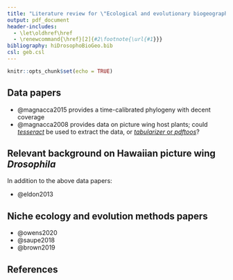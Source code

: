 ```yaml
---
title: "Literature review for \"Ecological and evolutionary biogeography of Hawaiian picture wing *Drosophila*\""
output: pdf_document
header-includes:
  - \let\oldhref\href 
  - \renewcommand{\href}[2]{#2\footnote{\url{#1}}}
bibliography: hiDrosophoBioGeo.bib
csl: geb.csl
---
```


```r
knitr::opts_chunk$set(echo = TRUE)
```

## Data papers

- @magnacca2015 provides a time-calibrated phylogeny with decent coverage
- @magnacca2008 provides data on picture wing host plants; could [*tesseract*](https://cran.r-project.org/web/packages/tesseract/vignettes/intro.html) be used to extract the data, or [*tabularizer* or *pdftoos*](https://blog.az.sg/posts/reading-pdfs-in-r/#pdftools-to-the-rescue)?


## Relevant background on Hawaiian picture wing *Drosophila*

In addition to the above data papers:

- @eldon2013

## Niche ecology and evolution methods papers

- @owens2020
- @saupe2018
- @brown2019


## References
